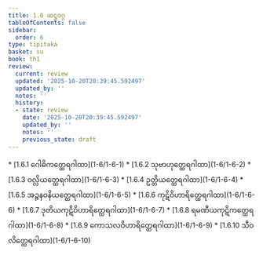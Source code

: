 ```yaml
---
title: 1.6 ဆဋ္ဌဝဂ္ဂ
tableOfContents: false
sidebar:
  order: 6
type: tipitaka
basket: su
book: th1
review:
  current: review
  updated: '2025-10-20T20:39:45.592497'
  updated_by: ''
  notes: ''
  history:
  - state: review
    date: '2025-10-20T20:39:45.592497'
    updated_by: ''
    notes: ''
    previous_state: draft
---
```



<DynamicBreadcrumb />


<ReviewStatus review={frontmatter.review} showDetails={true} />

<HypothesisAnnotation frontmatter={frontmatter} />



<TableOfContents book="th1" section="1.6">
* [1.6.1 ဂေါဓိကတ္ထေရဂါထာ](1-6/1-6-1)
* [1.6.2 သုဗာဟုတ္ထေရဂါထာ](1-6/1-6-2)
* [1.6.3 ဝလ္လိယတ္ထေရဂါထာ](1-6/1-6-3)
* [1.6.4 ဥတ္တိယတ္ထေရဂါထာ](1-6/1-6-4)
* [1.6.5 အဉ္ဇနဝနိယတ္ထေရဂါထာ](1-6/1-6-5)
* [1.6.6 ကုဋိဝိဟာရိတ္ထေရဂါထာ](1-6/1-6-6)
* [1.6.7 ဒုတိယကုဋိဝိဟာရိတ္ထေရဂါထာ](1-6/1-6-7)
* [1.6.8 ရမဏီယကုဋိကတ္ထေရဂါထာ](1-6/1-6-8)
* [1.6.9 ကောသလဝိဟာရိတ္ထေရဂါထာ](1-6/1-6-9)
* [1.6.10 သီဝလိတ္ထေရဂါထာ](1-6/1-6-10)
</TableOfContents>
